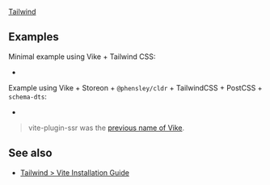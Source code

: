 
<UseBati>[Tailwind](https://tailwindcss.com)</UseBati>

## Examples

Minimal example using Vike + Tailwind CSS:
 - <Example timestamp="2022.08" repo="brillout/vite-plugin-ssr_tailwind-css" />

Example using Vike + Storeon + `@phensley/cldr` + TailwindCSS + PostCSS + `schema-dts`:
 - <Example timestamp="2021.10" repo="mate-h/vite-ssr-web" />

> vite-plugin-ssr was the [previous name of Vike](https://vite-plugin-ssr.com/vike).

## See also

 - [Tailwind > Vite Installation Guide](https://tailwindcss.com/docs/guides/vite)
